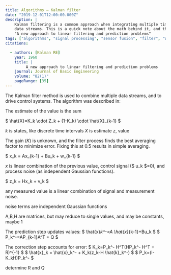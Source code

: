 ```yaml
---
title: Algorithms — Kalman filter
date: "2019-12-01T12:00:00.000Z"
description: |
    Kalman filtering is a common approach when integrating multiple time series
    data streams. This is a quick note about the math behind it, and the OG reference,
    "A new approach to linear filtering and prediction problems" 
tags: ["algorithms", "signal processing", "sensor fusion", "filter", "WIP"]
citations:

  - authors: [Kalman RE]
    year: 1960
    title: |
         A new approach to linear filtering and prediction problems
    journal: Journal of Basic Engineering
    volume: "82(1)"
    pageRange: [35]
---
```


The Kalman filter method is used to combine multiple data streams, and to drive control systems. The algorithm was described in:

The estimate of the value is the sum 

$ \hat{X}=K_k \cdot Z_k + (1-K_k) \cdot \hat{X}_{k-1} $

$k$ is states, like discrete time intervals
$X$ is estimate
$z$, value

The gain ($K$) is unknown, and the filter process finds the best averaging factor to minimize error. Fixing this at 0.5 results in simple averaging. 


$ x_k = Ax_{k-1} + Bu_k + w_{k-1} $

$x$ is linear combination of the previous value, control signal ($ u_k $=0), and process noise (as independent Gaussian functions).

$ z_k = Hx_k + v_k $

any measured value is a linear combination of signal and measurement noise. 

noise terms are independent Gaussian functions

A,B,H are matrices, but may reduce to single values, and may be constants, maybe 1


The prediction step updates values:
$ \hat{x}_k^-=A \hat{x}_{k-1}+Bu_k $
$ P_k^-=AP_{k-1}A^T + Q $

The correction step accounts for error:
$ K_k=P_k^- H^T(HP_k^- H^T + R)^{-1} $
$ \hat{x}_k = \hat{x}_k^- + K_k(z_k-H \hat{k}_k^-) $
$ P_k=(I-K_kH)P_k^- $

determine R and Q
